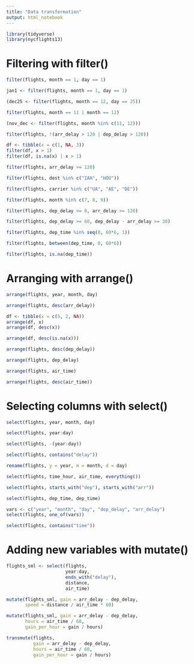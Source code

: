 ```yaml
---
title: "Data transformation"
output: html_notebook
---
```



```r
library(tidyverse)
library(nycflights13)
```

# Filtering with filter()

```r
filter(flights, month == 1, day == 1)
```

```r
jan1 <- filter(flights, month == 1, day == 1)
```

```r
(dec25 <- filter(flights, month == 12, day == 25))
```

```r
filter(flights, month == 11 | month == 12)
```

```r
(nov_dec <- filter(flights, month %in% c(11, 12)))
```


```r
filter(flights, !(arr_delay > 120 | dep_delay > 120))
```

```r
df <- tibble(x = c(1, NA, 3))
filter(df, x > 1)
filter(df, is.na(x) | x > 1)
```

```r
filter(flights, arr_delay >= 120)
```

```r
filter(flights, dest %in% c("IAH", "HOU"))
```

```r
filter(flights, carrier %in% c("UA", "AE", "DE"))
```

```r
filter(flights, month %in% c(7, 8, 9))
```

```r
filter(flights, dep_delay <= 0, arr_delay >= 120)
```

```r
filter(flights, dep_delay >= 60, dep_delay - arr_delay >= 30)
```

```r
filter(flights, dep_time %in% seq(0, 60*6, 1))
```

```r
filter(flights, between(dep_time, 0, 60*6))
```

```r
filter(flights, is.na(dep_time))
```

# Arranging with arrange()

```r
arrange(flights, year, month, day)
```

```r
arrange(flights, desc(arr_delay))
```

```r
df <- tibble(x = c(5, 2, NA))
arrange(df, x)
arrange(df, desc(x))
```


```r
arrange(df, desc(is.na(x)))
```

```r
arrange(flights, desc(dep_delay))
```

```r
arrange(flights, dep_delay)
```

```r
arrange(flights, air_time)
```

```r
arrange(flights, desc(air_time))
```

# Selecting columns with select()

```r
select(flights, year, month, day)
```

```r
select(flights, year:day)
```

```r
select(flights, -(year:day))
```

```r
select(flights, contains("delay"))
```

```r
rename(flights, y = year, m = month, d = day)
```

```r
select(flights, time_hour, air_time, everything())
```

```r
select(flights, starts_with("dep"), starts_with("arr"))
```

```r
select(flights, dep_time, dep_time)
```

```r
vars <- c("year", "month", "day", "dep_delay", "arr_delay")
select(flights, one_of(vars))
```

```r
select(flights, contains("time"))
```

# Adding new variables with mutate()

```r
flights_sml <- select(flights,
                      year:day,
                      ends_with("delay"),
                      distance,
                      air_time)

mutate(flights_sml, gain = arr_delay - dep_delay,
       speed = distance / air_time * 60)
```

```r
mutate(flights_sml, gain = arr_delay - dep_delay,
       hours = air_time / 60,
       gain_per_hour = gain / hours)
```

```r
transmute(flights,
          gain = arr_delay - dep_delay,
          hours = air_time / 60,
          gain_per_hour = gain / hours)
```

